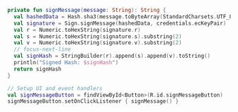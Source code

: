 ```kotlin
private fun signMessage(message: String): String {
  val hashedData = Hash.sha3(message.toByteArray(StandardCharsets.UTF_8))
  val signature = Sign.signMessage(hashedData, credentials.ecKeyPair)
  val r = Numeric.toHexString(signature.r)
  val s = Numeric.toHexString(signature.s).substring(2)
  val v = Numeric.toHexString(signature.v).substring(2)
  // focus-next-line
  val signHash = StringBuilder(r).append(s).append(v).toString()
  println("Signed Hash: $signHash")
  return signHash
}

// Setup UI and event handlers
val signMessageButton = findViewById<Button>(R.id.signMessageButton)
signMessageButton.setOnClickListener { signMessage() }
```
